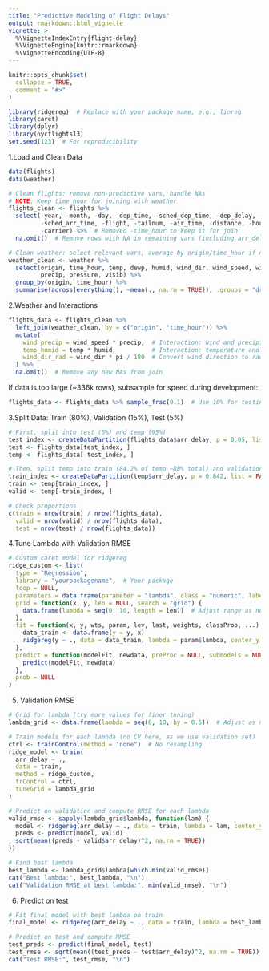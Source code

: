 ```yaml
---
title: "Predictive Modeling of Flight Delays"
output: rmarkdown::html_vignette
vignette: >
  %\VignetteIndexEntry{flight-delay}
  %\VignetteEngine{knitr::rmarkdown}
  %\VignetteEncoding{UTF-8}
---
```


```r
knitr::opts_chunk$set(
  collapse = TRUE,
  comment = "#>"
)
```

```r
library(ridgereg)  # Replace with your package name, e.g., linreg
library(caret)
library(dplyr)
library(nycflights13)
set.seed(123)  # For reproducibility
```

1.Load and Clean Data

```r
data(flights)
data(weather)

# Clean flights: remove non-predictive vars, handle NAs
# NOTE: Keep time_hour for joining with weather
flights_clean <- flights %>%
  select(-year, -month, -day, -dep_time, -sched_dep_time, -dep_delay, -arr_time,
         -sched_arr_time, -flight, -tailnum, -air_time, -distance, -hour, -minute,
         -carrier) %>%  # Removed -time_hour to keep it for join
  na.omit()  # Remove rows with NA in remaining vars (including arr_delay)

# Clean weather: select relevant vars, average by origin/time_hour if needed
weather_clean <- weather %>%
  select(origin, time_hour, temp, dewp, humid, wind_dir, wind_speed, wind_gust,
         precip, pressure, visib) %>%
  group_by(origin, time_hour) %>%
  summarise(across(everything(), ~mean(., na.rm = TRUE)), .groups = "drop")
```

2.Weather and Interactions

```r
flights_data <- flights_clean %>%
  left_join(weather_clean, by = c("origin", "time_hour")) %>%
  mutate(
    wind_precip = wind_speed * precip,  # Interaction: wind and precipitation
    temp_humid = temp * humid,          # Interaction: temperature and humidity
    wind_dir_rad = wind_dir * pi / 180  # Convert wind direction to radians if useful
  ) %>%
  na.omit()  # Remove any new NAs from join
```
If data is too large (~336k rows), subsample for speed during development:
```r
flights_data <- flights_data %>% sample_frac(0.1)  # Use 10% for testing; remove for final
```

3.Split Data: Train (80%), Validation (15%), Test (5%)

```r
# First, split into test (5%) and temp (95%)
test_index <- createDataPartition(flights_data$arr_delay, p = 0.05, list = FALSE)
test <- flights_data[test_index, ]
temp <- flights_data[-test_index, ]

# Then, split temp into train (84.2% of temp ~80% total) and validation (15.8% of temp ~15% total)
train_index <- createDataPartition(temp$arr_delay, p = 0.842, list = FALSE)
train <- temp[train_index, ]
valid <- temp[-train_index, ]

# Check proportions
c(train = nrow(train) / nrow(flights_data),
  valid = nrow(valid) / nrow(flights_data),
  test = nrow(test) / nrow(flights_data))
```

4.Tune Lambda with Validation RMSE

```r
# Custom caret model for ridgereg
ridge_custom <- list(
  type = "Regression",
  library = "yourpackagename",  # Your package
  loop = NULL,
  parameters = data.frame(parameter = "lambda", class = "numeric", label = "Lambda"),
  grid = function(x, y, len = NULL, search = "grid") {
    data.frame(lambda = seq(0, 10, length = len))  # Adjust range as needed
  },
  fit = function(x, y, wts, param, lev, last, weights, classProb, ...) {
    data_train <- data.frame(y = y, x)
    ridgereg(y ~ ., data = data_train, lambda = param$lambda, center_y = TRUE)
  },
  predict = function(modelFit, newdata, preProc = NULL, submodels = NULL) {
    predict(modelFit, newdata)
  },
  prob = NULL
)
```

5. Validation RMSE
```r
# Grid for lambda (try more values for finer tuning)
lambda_grid <- data.frame(lambda = seq(0, 10, by = 0.5))  # Adjust as needed

# Train models for each lambda (no CV here, as we use validation set)
ctrl <- trainControl(method = "none")  # No resampling
ridge_model <- train(
  arr_delay ~ .,
  data = train,
  method = ridge_custom,
  trControl = ctrl,
  tuneGrid = lambda_grid
)

# Predict on validation and compute RMSE for each lambda
valid_rmse <- sapply(lambda_grid$lambda, function(lam) {
  model <- ridgereg(arr_delay ~ ., data = train, lambda = lam, center_y = TRUE)
  preds <- predict(model, valid)
  sqrt(mean((preds - valid$arr_delay)^2, na.rm = TRUE))
})

# Find best lambda
best_lambda <- lambda_grid$lambda[which.min(valid_rmse)]
cat("Best lambda:", best_lambda, "\n")
cat("Validation RMSE at best lambda:", min(valid_rmse), "\n")
```

6. Predict on test

```r
# Fit final model with best lambda on train
final_model <- ridgereg(arr_delay ~ ., data = train, lambda = best_lambda, center_y = TRUE)

# Predict on test and compute RMSE
test_preds <- predict(final_model, test)
test_rmse <- sqrt(mean((test_preds - test$arr_delay)^2, na.rm = TRUE))
cat("Test RMSE:", test_rmse, "\n")
```

